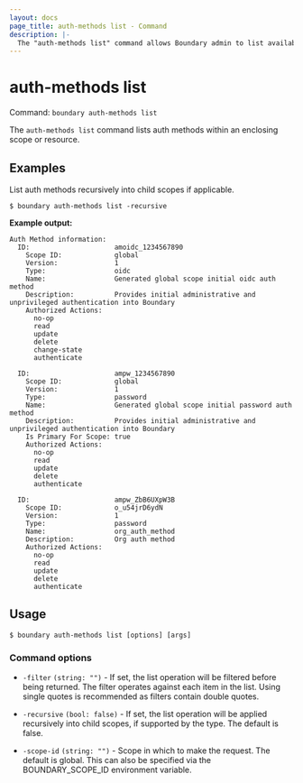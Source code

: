```yaml
---
layout: docs
page_title: auth-methods list - Command
description: |-
  The "auth-methods list" command allows Boundary admin to list available auth methods.
---
```


# auth-methods list

Command: `boundary auth-methods list`

The `auth-methods list` command lists auth methods within an enclosing scope or
resource.


## Examples

List auth methods recursively into child scopes if applicable.

```shell-session
$ boundary auth-methods list -recursive
```

**Example output:**

<CodeBlockConfig hideClipboard>

```plaintext
Auth Method information:
  ID:                     amoidc_1234567890
    Scope ID:             global
    Version:              1
    Type:                 oidc
    Name:                 Generated global scope initial oidc auth method
    Description:          Provides initial administrative and unprivileged authentication into Boundary
    Authorized Actions:
      no-op
      read
      update
      delete
      change-state
      authenticate

  ID:                     ampw_1234567890
    Scope ID:             global
    Version:              1
    Type:                 password
    Name:                 Generated global scope initial password auth method
    Description:          Provides initial administrative and unprivileged authentication into Boundary
    Is Primary For Scope: true
    Authorized Actions:
      no-op
      read
      update
      delete
      authenticate

  ID:                     ampw_ZbB6UXpW3B
    Scope ID:             o_u54jrD6ydN
    Version:              1
    Type:                 password
    Name:                 org_auth_method
    Description:          Org auth method
    Authorized Actions:
      no-op
      read
      update
      delete
      authenticate
```

</CodeBlockConfig>

## Usage

<CodeBlockConfig hideClipboard>

```shell-session
$ boundary auth-methods list [options] [args]
```

</CodeBlockConfig>


### Command options

- `-filter` `(string: "")` - If set, the list operation will be filtered before
   being returned. The filter operates against each item in the list. Using
   single quotes is recommended as filters contain double quotes. 

- `-recursive` `(bool: false)` - If set, the list operation will be applied
   recursively into child scopes, if supported by the type. The default is
   false.

- `-scope-id` `(string: "")` - Scope in which to make the request. The default
   is global. This can also be specified via the BOUNDARY_SCOPE_ID environment
   variable.